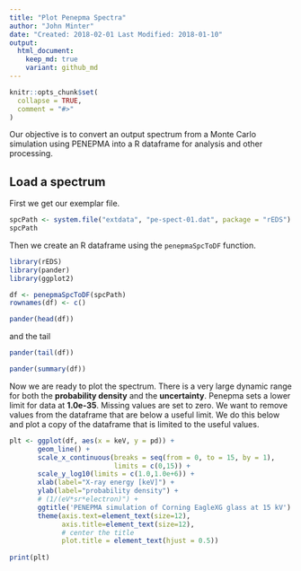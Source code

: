 ```yaml
---
title: "Plot Penepma Spectra"
author: "John Minter"
date: "Created: 2018-02-01 Last Modified: 2018-01-10"
output:
  html_document:
    keep_md: true
    variant: github_md
---
```


```r
knitr::opts_chunk$set(
  collapse = TRUE,
  comment = "#>"
)
```

Our objective is to convert an output spectrum from a Monte Carlo
simulation using PENEPMA into a R dataframe for analysis and other
processing.


## Load a spectrum

First we get our exemplar file.

```r
spcPath <- system.file("extdata", "pe-spect-01.dat", package = "rEDS")
spcPath
```

Then we create an R dataframe using the `penepmaSpcToDF` function.

```r
library(rEDS)
library(pander)
library(ggplot2)

df <- penepmaSpcToDF(spcPath)
rownames(df) <- c()

pander(head(df))
```
and the tail

```r
pander(tail(df))
```

```r
pander(summary(df))
```


Now we are ready to plot the spectrum. There is a very large dynamic
range for both the **probability density** and the **uncertainty**.
Penepma sets a lower limit for data at **1.0e-35**. Missing values are
set to zero. We want to remove values from the dataframe that are
below a useful limit. We do this below and plot a copy of the 
dataframe that is limited to the useful values.

```r
plt <- ggplot(df, aes(x = keV, y = pd)) +
       geom_line() + 
       scale_x_continuous(breaks = seq(from = 0, to = 15, by = 1),
                          limits = c(0,15)) +
       scale_y_log10(limits = c(1.0,1.0e+6)) +
       xlab(label="X-ray energy [keV]") +
       ylab(label="probability density") +
       # (1/(eV*sr*electron)") +
       ggtitle('PENEPMA simulation of Corning EagleXG glass at 15 kV') +
       theme(axis.text=element_text(size=12),
             axis.title=element_text(size=12),
             # center the title
             plot.title = element_text(hjust = 0.5))
       
print(plt)

```
